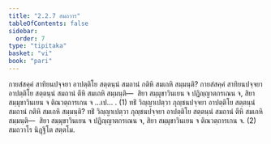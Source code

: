 ```yaml
---
title: "2.2.7 สมถวาร"
tableOfContents: false
sidebar:
  order: 7
type: "tipitaka"
basket: "vi"
book: "pari"
---
```



<DynamicBreadcrumb />

<Division number="255" book="pari">

<Paragraph number="1067" book="pari">
กายสํสคฺคํ สาทิยนปจฺจยา อาปตฺติโย สตฺตนฺนํ สมถานํ กติหิ สมเถหิ สมฺมนฺติ? กายสํสคฺคํ สาทิยนปจฺจยา อาปตฺติโย สตฺตนฺนํ สมถานํ ตีหิ สมเถหิ สมฺมนฺติ—  สิยา สมฺมุขาวินเยน จ ปฏิญฺญาตกรเณน จ, สิยา สมฺมุขาวินเยน จ ติณวตฺถารเกน จ …เป… . (1)
</Paragraph>

<Paragraph number="1068" book="pari">
ทธิํ วิญฺญาเปตฺวา ภุญฺชนปจฺจยา อาปตฺติโย สตฺตนฺนํ สมถานํ กติหิ สมเถหิ สมฺมนฺติ? ทธิํ วิญฺญาเปตฺวา ภุญฺชนปจฺจยา อาปตฺติโย สตฺตนฺนํ สมถานํ ตีหิ สมเถหิ สมฺมนฺติ—  สิยา สมฺมุขาวินเยน จ ปฏิญฺญาตกรเณน จ, สิยา สมฺมุขาวินเยน จ ติณวตฺถารเกน จ. (2)

</Paragraph>
</Division>

<Paragraph number="1069" type="center" book="pari">
สมถวาโร นิฏฺฐิโต สตฺตโม.
</Paragraph>